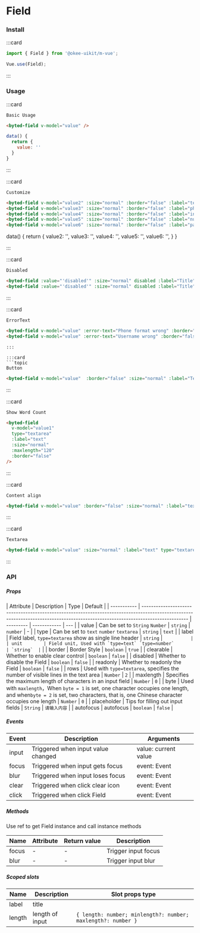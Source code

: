 # Field

### Install

:::card

```javascript
import { Field } from '@okee-uikit/m-vue';

Vue.use(Field);
```

:::

### Usage

:::card

```topic
Basic Usage
```

```html
<byted-field v-model="value" />
```

```javascript
data() {
  return {
    value: ''
  }
}
```

:::

:::card

```topic
Customize
```

```html
<byted-field v-model="value2" :size="normal" :border="false" :label="text" />
<byted-field v-model="value3" :size="normal" :border="false" :label="phone" />
<byted-field v-model="value4" :size="normal" :border="false" :label="int" />
<byted-field v-model="value5" :size="normal" :border="false" :label="number" />
<byted-field v-model="value6" :size="normal" :border="false" :label="password" />
```
data() {
  return {
    value2: '',
    value3: '',
    value4: '',
    value5: '',
    value6: '',
  }
}

:::

:::card

```topic
Disabled
```

```html
<byted-field :value="'disabled'" :size="normal" disabled :label="Title" :border="false" />
<byted-field :value="'disabled'" :size="normal" disabled :label="Title" :border="false" />
```

:::

:::card

```topic
ErrorText
```

```html
<byted-field v-model="value" :error-text="Phone format wrong" :border="false" :size="normal" :label="phone" clearable/>
<byted-field v-model="value" :error-text="Username wrong" :border="false" :size="normal" :label="userName'/>

```

````
:::

:::card
```topic
Button
````

```html
<byted-field v-model="value"  :border="false" :size="normal" :label="Textcode"/>
```

:::

:::card

```topic
Show Word Count
```

```html
<byted-field
  v-model="value1"
  type="textarea"
  :label="text"
  :size="normal"
  :maxlength="120"
  :border="false"
/>
```

:::

:::card

```topic
Content align
```

```html
<byted-field v-model="value" :border="false" :size="normal" :label="text" type="textarea"/>

```

:::

:::card

```topic
Textarea
```

```html
<byted-field v-model="value" :size="normal" :label="text" type="textarea"/>
```

:::


### API

##### Props

| Attribute   | Description                                                                                                                                                                     | Type      | Default      |
| ----------- | ------------------------------------------------------------------------------------------------------------------------------------------------------------------------------- | --------- | ------------ | --- |
| value       | Can be set to `String` `Number`                                                                                                                                                 | `string` &#124; `number` | -   |
| type        | Can be set to `text` `number` `textarea`                                                                                                                                        | `string`  | `text`       |
| label       | Field label, `type=textarea` show as single line header                                                                                                                         | `string`  | ``           |
| unit        | Field unit, Used with `type=text` `type=number`                                                                                                                                 | `string`  | ``           |
| border      | Border Style                                                                                                                                                                    | `boolean` | `true`       |
| clearable   | Whether to enable clear control                                                                                                                                                 | `boolean` | `false`      |
| disabled    | Whether to disable the Field                                                                                                                                                    | `boolean` | `false`      |
| readonly    | Whether to readonly the Field                                                                                                                                                   | `boolean` | `false`      |
| rows        | Used with `type=textarea`, specifies the number of visible lines in the text area                                                                                               | `Number`  | `2`          |
| maxlength   | Specifies the maximum length of characters in an input field                                                                                                                    | `Number`  | `0`          |
| byte        | Used with `maxlength`，When `byte = 1` is set, one character occupies one length, and when`byte = 2` is set, two characters, that is, one Chinese character occupies one length | `Number`  | `0`          |
| placeholder | Tips for filling out input fields                                                                                                                                               | `String`  | `请输入内容` |
| autofocus   | autofocus                                                                                                                                                                       | `boolean` | `false`      |

##### Events

| Event | Description                        | Arguments            |
| ----- | ---------------------------------- | -------------------- |
| input | Triggered when input value changed | value: current value |
| focus | Triggered when input gets focus    | event: Event         |
| blur  | Triggered when input loses focus   | event: Event         |
| clear | Triggered when click clear icon    | event: Event         |
| click | Triggered when click Field         | event: Event         |

##### Methods

Use ref to get Field instance and call instance methods

| Name  | Attribute | Return value | Description         |
| ----- | --------- | ------------ | ------------------- |
| focus | -         | -            | Trigger input focus |
| blur  | -         | -            | Trigger input blur  |

##### Scoped slots

| Name   | Description     | Slot props type                                              |
| ------ | --------------- | ------------------------------------------------------------ |
| label  | title           |                                                              |
| length | length of input | `{ length: number; minlength?: number; maxlength?: number }` |
